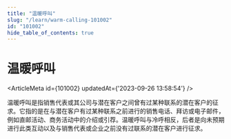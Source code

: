 ```yaml
---
title: "温暖呼叫"
slug: "/learn/warm-calling-101002"
id: "101002"
hide_table_of_contents: true
---
```



# 温暖呼叫

<ArticleMeta id={101002} updatedAt={'2023-09-26 13:58:54'} />
<div className='border-solid border-b border-t-0 my-4 border-[var(--ifm-color-gray-300)]' />

温暖呼叫是指销售代表或其公司与潜在客户之间曾有过某种联系的潜在客户的征求。它指的是在与潜在客户有过某种联系之前进行的销售电话、拜访或电子邮件，例如直邮活动、商务活动中的介绍或引荐。温暖呼叫与冷呼相反，后者是向未预期进行此类互动以及与销售代表或企业之前没有过联系的潜在客户进行征求。
